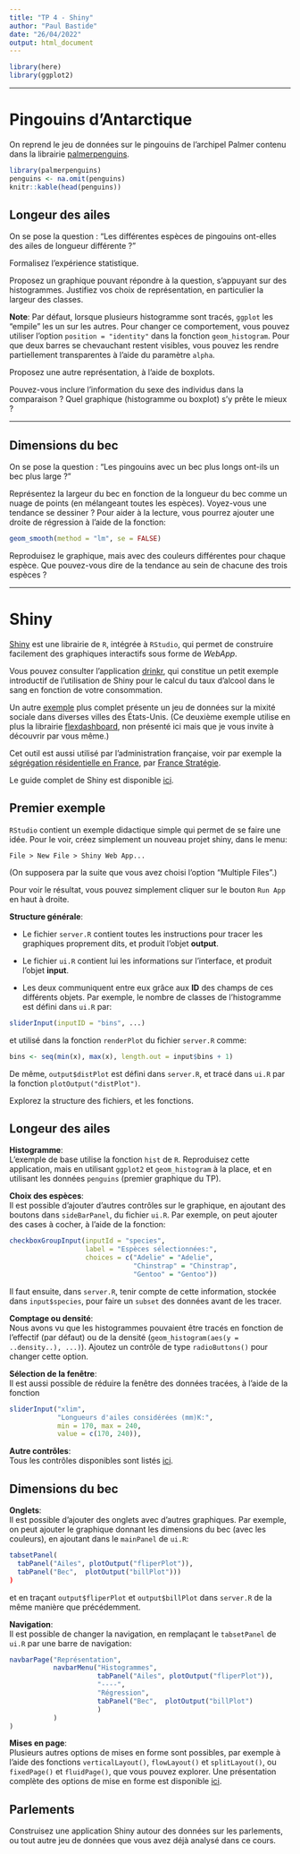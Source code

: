 ```yaml
---
title: "TP 4 - Shiny"
author: "Paul Bastide"
date: "26/04/2022"
output: html_document
---
```


```r
library(here)
library(ggplot2)
```

-----

# Pingouins d'Antarctique

On reprend le jeu de données sur le pingouins de l'archipel Palmer
contenu dans la librairie [palmerpenguins](https://allisonhorst.github.io/palmerpenguins/index.html).

```r
library(palmerpenguins)
penguins <- na.omit(penguins)
knitr::kable(head(penguins))
```

## Longeur des ailes

On se pose la question : 
"Les différentes espèces de pingouins ont-elles des ailes de longueur différente ?"

Formalisez l'expérience statistique.

Proposez un graphique pouvant répondre à la question, s'appuyant sur
des histogrammes.
Justifiez vos choix de représentation, en particulier la largeur des classes.

**Note**: Par défaut, lorsque plusieurs histogramme sont tracés, `ggplot` les
"empile" les un sur les autres. Pour changer ce comportement, vous pouvez utiliser
l'option `position = "identity"` dans la fonction `geom_histogram`.
Pour que deux barres se chevauchant restent visibles, vous pouvez les rendre partiellement
transparentes à l'aide du paramètre `alpha`.

Proposez une autre représentation, à l'aide de boxplots.

Pouvez-vous inclure l'information du sexe des individus dans la comparaison ?
Quel graphique (histogramme ou boxplot) s'y prête le mieux ?

-----

## Dimensions du bec

On se pose la question : 
"Les pingouins avec un bec plus longs ont-ils un bec plus large ?"

Représentez la largeur du bec en fonction de la longueur du bec comme un nuage de
points (en mélangeant toutes les espèces).
Voyez-vous une tendance se dessiner ?
Pour aider à la lecture, vous pourrez ajouter une droite de régression à l'aide
de la fonction:
```r
geom_smooth(method = "lm", se = FALSE)
```

Reproduisez le graphique, mais avec des couleurs différentes pour chaque espèce.
Que pouvez-vous dire de la tendance au sein de chacune des trois espèces ?

-----

# Shiny

[Shiny](https://shiny.rstudio.com/) est une librairie de `R`, intégrée à `RStudio`,
qui permet de construire facilement des graphiques interactifs sous forme de 
*WebApp*.

Vous pouvez consulter l'application [drinkr](https://gallery.shinyapps.io/drinkr/),
qui constitue un petit exemple introductif de l'utilisation de Shiny pour
le calcul du taux d'alcool dans le sang en fonction de votre consommation.

Un autre [exemple](https://walkerke.shinyapps.io/neighborhood_diversity) 
plus complet présente un jeu de données sur la mixité sociale
dans diverses villes des États-Unis.
(Ce deuxième exemple utilise en plus la librairie 
[flexdashboard](https://pkgs.rstudio.com/flexdashboard/),
non présenté ici mais que je vous invite à découvrir par vous même.)

Cet outil est aussi utilisé par l'administration française, voir par
exemple la [ségrégation résidentielle en France](https://francestrategie.shinyapps.io/app_seg/),
par [France Stratégie](https://www.strategie.gouv.fr/).

Le guide complet de Shiny est disponible [ici](https://shiny.rstudio.com/tutorial/).

## Premier exemple

`RStudio` contient un exemple didactique simple qui permet de se faire une idée.
Pour le voir, créez simplement un nouveau projet shiny, dans le menu:
```
File > New File > Shiny Web App...
```
(On supposera par la suite que vous avez choisi l'option "Multiple Files".)

Pour voir le résultat, vous pouvez simplement cliquer sur le bouton
`Run App` en haut à droite.

**Structure générale**:

- Le fichier `server.R` contient toutes les instructions pour tracer les graphiques
proprement dits, et produit l'objet **output**.

- Le fichier `ui.R` contient lui les informations sur l'interface, et produit
l'objet **input**.

- Les deux communiquent entre eux grâce aux **ID** des champs de ces différents objets.
Par exemple, le nombre de classes de l'histogramme est défini dans `ui.R`
par:
```r
sliderInput(inputID = "bins", ...)
```
et utilisé dans la fonction `renderPlot` du fichier `server.R` comme:
```r
bins <- seq(min(x), max(x), length.out = input$bins + 1)
```
De même, `output$distPlot` est défini dans `server.R`, et tracé dans `ui.R`
par la fonction `plotOutput("distPlot")`.

Explorez la structure des fichiers, et les fonctions.

## Longeur des ailes

**Histogramme**:  
L'exemple de base utilise la fonction `hist` de `R`.
Reproduisez cette application, mais en utilisant `ggplot2` et `geom_histogram`
à la place, et en utilisant les données `penguins` 
(premier graphique du TP).

**Choix des espèces**:  
Il est possible d'ajouter d'autres contrôles sur le graphique,
en ajoutant des boutons dans `sideBarPanel`, du fichier `ui.R`.
Par exemple, on peut ajouter des cases à cocher, à l'aide de la fonction:
```r
checkboxGroupInput(inputId = "species",
                   label = "Espèces sélectionnées:",
                   choices = c("Adelie" = "Adelie",
                               "Chinstrap" = "Chinstrap",
                               "Gentoo" = "Gentoo"))
```
Il faut ensuite, dans `server.R`, tenir compte de cette information,
stockée dans `input$species`, pour faire un `subset` des données avant de les tracer.

**Comptage ou densité**:  
Nous avons vu que les histogrammes pouvaient être tracés en fonction de l'effectif
(par défaut) ou de la densité (`geom_histogram(aes(y = ..density..), ...)`).
Ajoutez un contrôle de type `radioButtons()` pour changer cette option.

**Sélection de la fenêtre**:  
Il est aussi possible de réduire la fenêtre des données tracées,
à l'aide de la fonction
```r
sliderInput("xlim",
            "Longueurs d'ailes considérées (mm)K:",
            min = 170, max = 240,
            value = c(170, 240)),
```

**Autre contrôles**:  
Tous les contrôles disponibles sont listés 
[ici](https://shiny.rstudio.com/tutorial/written-tutorial/lesson3/).

## Dimensions du bec

**Onglets**:  
Il est possible d'ajouter des onglets avec d'autres graphiques.
Par exemple, on peut ajouter le graphique donnant les dimensions du bec
(avec les couleurs),
en ajoutant dans le `mainPanel` de `ui.R`:
```r
tabsetPanel(
  tabPanel("Ailes", plotOutput("fliperPlot")),
  tabPanel("Bec",  plotOutput("billPlot")))
)
```
et en traçant `output$fliperPlot` et `output$billPlot` dans `server.R`
de la même manière que précédemment.

**Navigation**:  
Il est possible de changer la navigation, en remplaçant le `tabsetPanel` de `ui.R`
par une barre de navigation:
```r
navbarPage("Représentation",
           navbarMenu("Histogrammes",
                      tabPanel("Ailes", plotOutput("fliperPlot")),
                      "----",
                      "Régression",
                      tabPanel("Bec",  plotOutput("billPlot")
                      )
           )
)
```


**Mises en page**:  
Plusieurs autres options de mises en forme sont possibles, 
par exemple à l'aide des fonctions 
`verticalLayout()`, `flowLayout()` et `splitLayout()`, ou `fixedPage()` et `fluidPage()`,
que vous pouvez explorer.
Une présentation complète des options de mise en forme est disponible
[ici](https://shiny.rstudio.com/tutorial/written-tutorial/lesson2/).

## Parlements

Construisez une application Shiny autour des données sur les parlements,
ou tout autre jeu de données que vous avez déjà analysé dans ce cours.

